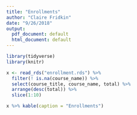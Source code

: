 ```yaml
---
title: "Enrollments"
author: "Claire Fridkin"
date: "9/26/2018"
output:
  pdf_document: default
  html_document: default
---
```



```r
library(tidyverse)
library(knitr)
```

```r
x <- read_rds("enrollment.rds") %>%
  filter(! is.na(course_name)) %>%
  select(course_title, course_name, total) %>%
  arrange(desc(total)) %>%
  slice(1:10)

x %>% kable(caption = "Enrollments")
```

